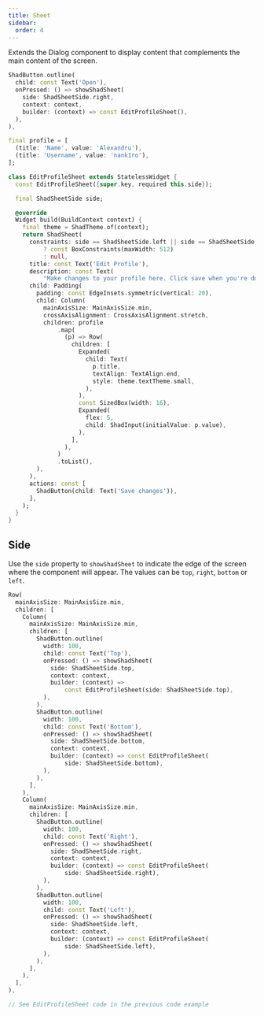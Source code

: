 ```yaml
---
title: Sheet
sidebar:
  order: 4
---
```



Extends the Dialog component to display content that complements the main content of the screen.

<Preview src="sheet?style=primary" minHeight="600px">

```dart
ShadButton.outline(
  child: const Text('Open'),
  onPressed: () => showShadSheet(
    side: ShadSheetSide.right,
    context: context,
    builder: (context) => const EditProfileSheet(),
  ),
),

final profile = [
  (title: 'Name', value: 'Alexandru'),
  (title: 'Username', value: 'nank1ro'),
];

class EditProfileSheet extends StatelessWidget {
  const EditProfileSheet({super.key, required this.side});

  final ShadSheetSide side;

  @override
  Widget build(BuildContext context) {
    final theme = ShadTheme.of(context);
    return ShadSheet(
      constraints: side == ShadSheetSide.left || side == ShadSheetSide.right
          ? const BoxConstraints(maxWidth: 512)
          : null,
      title: const Text('Edit Profile'),
      description: const Text(
          "Make changes to your profile here. Click save when you're done"),
      child: Padding(
        padding: const EdgeInsets.symmetric(vertical: 20),
        child: Column(
          mainAxisSize: MainAxisSize.min,
          crossAxisAlignment: CrossAxisAlignment.stretch,
          children: profile
              .map(
                (p) => Row(
                  children: [
                    Expanded(
                      child: Text(
                        p.title,
                        textAlign: TextAlign.end,
                        style: theme.textTheme.small,
                      ),
                    ),
                    const SizedBox(width: 16),
                    Expanded(
                      flex: 5,
                      child: ShadInput(initialValue: p.value),
                    ),
                  ],
                ),
              )
              .toList(),
        ),
      ),
      actions: const [
        ShadButton(child: Text('Save changes')),
      ],
    );
  }
}
```

</Preview>

## Side

Use the `side` property to `showShadSheet` to indicate the edge of the screen where the component will appear. The values can be `top`, `right`, `bottom` or `left`.

<Preview src="sheet?style=side" minHeight="600px">

```dart
Row(
  mainAxisSize: MainAxisSize.min,
  children: [
    Column(
      mainAxisSize: MainAxisSize.min,
      children: [
        ShadButton.outline(
          width: 100,
          child: const Text('Top'),
          onPressed: () => showShadSheet(
            side: ShadSheetSide.top,
            context: context,
            builder: (context) =>
                const EditProfileSheet(side: ShadSheetSide.top),
          ),
        ),
        ShadButton.outline(
          width: 100,
          child: const Text('Bottom'),
          onPressed: () => showShadSheet(
            side: ShadSheetSide.bottom,
            context: context,
            builder: (context) => const EditProfileSheet(
                side: ShadSheetSide.bottom),
          ),
        ),
      ],
    ),
    Column(
      mainAxisSize: MainAxisSize.min,
      children: [
        ShadButton.outline(
          width: 100,
          child: const Text('Right'),
          onPressed: () => showShadSheet(
            side: ShadSheetSide.right,
            context: context,
            builder: (context) => const EditProfileSheet(
                side: ShadSheetSide.right),
          ),
        ),
        ShadButton.outline(
          width: 100,
          child: const Text('Left'),
          onPressed: () => showShadSheet(
            side: ShadSheetSide.left,
            context: context,
            builder: (context) => const EditProfileSheet(
                side: ShadSheetSide.left),
          ),
        ),
      ],
    ),
  ],
),

// See EditProfileSheet code in the previous code example
```

</Preview>
